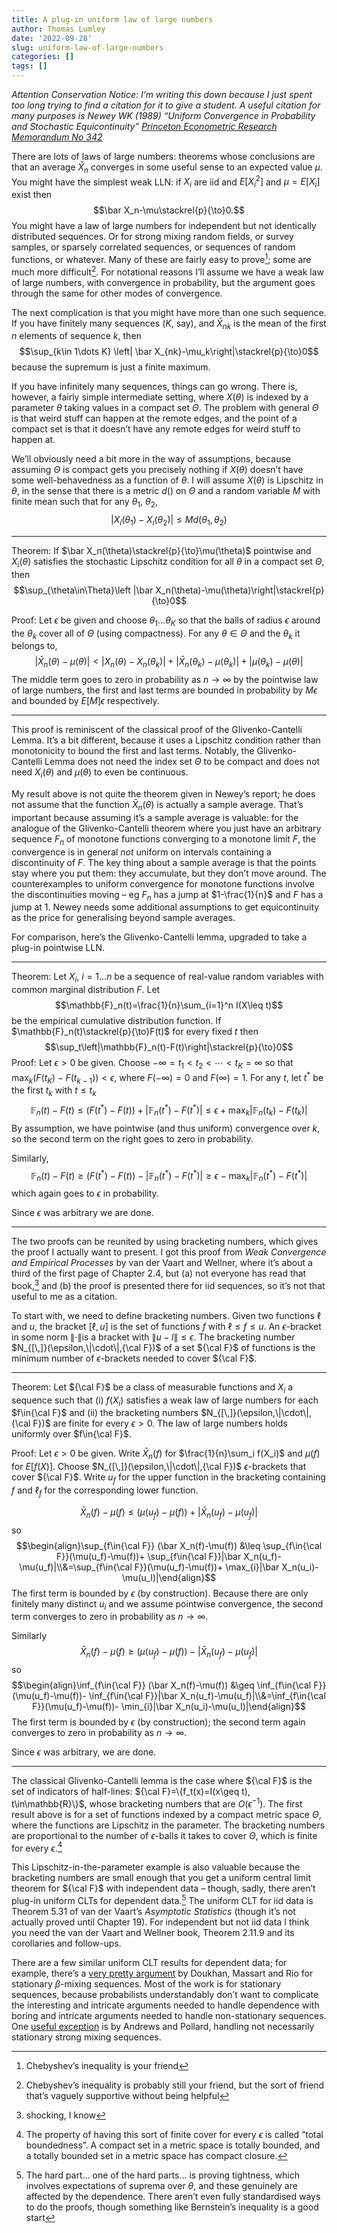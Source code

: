 ```yaml
---
title: A plug-in uniform law of large numbers
author: Thomas Lumley
date: '2022-09-28'
slug: uniform-law-of-large-numbers
categories: []
tags: []
---
```


*Attention Conservation Notice:  I'm writing this down because I just spent too long trying to find a citation for it to give a student. A useful citation for many purposes is Newey WK (1989) "Uniform Convergence in Probability and Stochastic Equicontinuity" [Princeton Econometric Research Memorandum No 342](https://www.princeton.edu/~erp/ERParchives/archivepdfs/M342.pdf)* 

There are lots of laws of large numbers: theorems whose conclusions are that an average $\bar X_n$ converges in some useful sense to an expected value $\mu$. You might have the simplest weak LLN: if $X_i$ are iid and $E[X_i^2]$ and $\mu=E[X_i]$ exist then
$$\bar X_n-\mu\stackrel{p}{\to}0.$$
You might have a law of large numbers for independent but not identically distributed sequences. Or for strong mixing random fields, or survey samples, or sparsely correlated sequences, or sequences of random functions, or whatever. Many of these are fairly easy to prove^[Chebyshev's inequality is your friend]; some are much more difficult^[Chebyshev's inequality is probably still your friend, but the sort of friend that's vaguely supportive without being helpful].  For notational reasons I'll assume we have a weak law of large numbers, with convergence in probability, but the argument goes through the same for other modes of convergence.

The next complication is that you might have more than one such sequence.  If you have finitely many sequences ($K$, say), and $\bar X_{nk}$ is the mean of the first $n$ elements of sequence $k$, then
$$\sup_{k\in 1\dots K} \left| \bar X_{nk}-\mu_k\right|\stackrel{p}{\to}0$$
because the supremum is just a finite maximum.  

If you have infinitely many sequences, things can go wrong.  There is, however, a fairly simple intermediate setting, where $X(\theta)$ is indexed by a parameter $\theta$ taking values in a compact set $\Theta$. The problem with general $\Theta$ is that weird stuff can happen at the remote edges, and the point of a compact set is that it doesn't have any remote edges for weird stuff to happen at. 

We'll obviously need a bit more in the way of assumptions, because assuming $\Theta$ is compact gets you precisely nothing if $X(\theta)$ doesn't have some well-behavedness as a function of $\theta$. I will assume $X(\theta)$ is Lipschitz in $\theta$, in the sense that there is a metric $d()$ on $\Theta$ and a random variable $M$ with finite mean such that for any $\theta_1$, $\theta_2$,
$$\left|X_i(\theta_1)-X_i(\theta_2)\right|\leq Md(\theta_1,\theta_2)$$
<hr>

Theorem: If $\bar X_n(\theta)\stackrel{p}{\to}\mu(\theta)$ pointwise and $X_i(\theta)$ satisfies the stochastic Lipschitz condition for all $\theta$ in a compact set $\Theta$, then 
$$\sup_{\theta\in\Theta}\left |\bar X_n(\theta)-\mu(\theta)\right|\stackrel{p}{\to}0$$

Proof:
Let $\epsilon$ be given and choose $\theta_1\dots\theta_K$ so that the balls of radius $\epsilon$ around the $\theta_k$ cover all of $\Theta$ (using compactness). For any $\theta\in\Theta$ and the $\theta_k$ it belongs to,
$$ |\bar X_n(\theta)-\mu(\theta)|< |X_n(\theta)-X_n(\theta_k)|+|\bar X_n(\theta_k)-\mu(\theta_k)|+|\mu(\theta_k)-\mu(\theta)|$$
The middle term goes to zero in probability as $n\to\infty$ by the pointwise law of large numbers, the first and last terms are bounded in probability by $M\epsilon$ and bounded by $E[M]\epsilon$ respectively. 

<hr>


This proof is reminiscent of the classical proof of the Glivenko-Cantelli Lemma. It's a bit different, because it uses a Lipschitz condition rather than monotonicity to bound the first and last terms.  Notably, the Glivenko-Cantelli Lemma does not need the index set $\Theta$ to be compact and does not need $X_i(\theta)$ and $\mu(\theta)$ to even be continuous.  


My result above is not quite the theorem given in Newey's report; he does not assume that the function $\bar X_n(\theta)$ is actually a sample average. That's important because assuming it's a sample average is valuable: for the analogue of the Glivenko-Cantelli theorem where you just have an arbitrary sequence $F_n$ of monotone functions converging to a monotone limit $F$, the convergence is in general *not* uniform on intervals containing a discontinuity of $F$.  The key thing about a sample average is that the points stay where you put them: they accumulate, but they don't move around.  The counterexamples to uniform convergence for monotone functions involve the discontinuities moving -- eg $F_n$ has a jump at $1-\frac{1}{n}$ and $F$ has a jump at 1.  Newey needs some additional assumptions to get equicontinuity as the price for generalising beyond sample averages. 


For comparison, here's the Glivenko-Cantelli lemma, upgraded to take a plug-in pointwise LLN. 

<hr>

Theorem: Let $X_i$, $i=1\dots n$ be a sequence of real-value random variables with common marginal distribution $F$. Let 
$$\mathbb{F}_n(t)=\frac{1}{n}\sum_{i=1}^n I(X\leq t)$$
be the empirical cumulative distribution function.  If $\mathbb{F}_n(t)\stackrel{p}{\to}F(t)$ for every fixed $t$ then 
$$\sup_t\left|\mathbb{F}_n(t)-F(t)\right|\stackrel{p}{\to}0$$
Proof: Let $\epsilon>0$ be given. Choose $-\infty=t_1< t_2<\cdots< t_K=\infty$ so that $\max_k  (F(t_K)-F(t_{k-1}))<\epsilon$, where $F(-\infty)=0$ and $F(\infty)=1$. For any $t$, let $t^*$ be the first $t_k$ with $t\leq t_k$
$$\mathbb{F}_n(t)-F(t)\leq (F(t^*)-F(t))+|\mathbb{F}_n(t^*)-F(t^*)|\leq \epsilon+\max_k|\mathbb{F}_n(t_k)-F(t_k)|$$
By assumption, we have pointwise (and thus uniform) convergence over $k$, so the second term on the right goes to zero in probability. 

Similarly,
$$ \mathbb{F}_n(t)-F(t)\geq (F(t^*)-F(t))-|\mathbb{F}_n(t^*)-F(t^*)|\geq\epsilon-\max_k|\mathbb{F}_n(t^*)-F(t^*)|$$
which again goes to $\epsilon$ in probability.

Since $\epsilon$ was arbitrary we are done. 
<hr>

The two proofs can be reunited by using bracketing numbers, which gives the proof I actually want to present. I got this proof from *Weak Convergence and Empirical Processes* by van der Vaart and Wellner, where it's about a third of the first page of Chapter 2.4, but (a) not everyone has read that book,^[shocking, I know] and (b) the proof is presented there for iid sequences, so it's not that useful to me as a citation.

To start with, we need to define bracketing numbers.  Given two functions $\ell$ and $u$, the bracket $[\ell,u]$ is the set of functions $f$ with $\ell\leq f\leq u$. An $\epsilon$-bracket in some norm $\|\cdot\|$is a bracket with $\|u-l\|\leq \epsilon.$ The bracketing number $N_{[\,]}(\epsilon,\|\cdot\|,{\cal F})$ of a set ${\cal F}$ of functions is the minimum number of $\epsilon$-brackets needed to cover ${\cal F}$.

<hr>

Theorem: Let ${\cal F}$ be a class of measurable functions and $X_i$ a sequence such that (i) $f(X_i)$ satisfies a weak law of large numbers for each $f\in{\cal F}$ and (ii) the bracketing numbers $N_{[\,]}(\epsilon,\|\cdot\|,{\cal F})$ are finite for every $\epsilon>0$. The law of large numbers holds uniformly over $f\in{\cal F}$. 

Proof:
Let $\epsilon>0$ be given. Write $\bar X_n(f)$ for $\frac{1}{n}\sum_i f(X_i)$ and $\mu(f)$ for $E[f(X)]$. Choose $N_{[\,]}(\epsilon,\|\cdot\|,{\cal F})$ $\epsilon$-brackets that cover ${\cal F}$.  Write $u_f$ for the upper function in the bracketing containing $f$ and $\ell_f$ for the corresponding lower function. 

$$\bar X_n(f)-\mu(f)\leq(\mu(u_f)-\mu(f))+|\bar X_n(u_f)-\mu(u_f)|$$
so 
$$\begin{align}\sup_{f\in{\cal F}} (\bar X_n(f)-\mu(f)) &\leq \sup_{f\in{\cal F}}(\mu(u_f)-\mu(f))+ \sup_{f\in{\cal F}}|\bar X_n(u_f)-\mu(u_f)|\\&=\sup_{f\in{\cal F}}(\mu(u_f)-\mu(f))+ \max_{i}|\bar X_n(u_i)-\mu(u_I)|\end{align}$$
The first term is bounded by $\epsilon$ (by construction). Because there are only finitely many distinct $u_i$ and we assume pointwise convergence, the second term converges to zero in probability as $n\to\infty$.

Similarly
$$\bar X_n(f)-\mu(f)\geq(\mu(u_f)-\mu(f))-|\bar X_n(u_f)-\mu(u_f)|$$
so 
$$\begin{align}\inf_{f\in{\cal F}} (\bar X_n(f)-\mu(f)) &\geq \inf_{f\in{\cal F}}(\mu(u_f)-\mu(f))- \inf_{f\in{\cal F}}|\bar X_n(u_f)-\mu(u_f)|\\&=\inf_{f\in{\cal F}}(\mu(u_f)-\mu(f))- \min_{i}|\bar X_n(u_i)-\mu(u_I)|\end{align}$$
The first term is bounded by $\epsilon$ (by construction); the second term again converges to zero in probability as $n\to\infty$.

Since  $\epsilon$ was arbitrary, we are done.

<hr>

The classical Glivenko-Cantelli lemma is the case where ${\cal F}$ is the set of indicators of half-lines: ${\cal F}=\{f_t(x)=I(x\geq t), t\in\mathbb{R}\}$, whose bracketing numbers that are $O(\epsilon^{-1})$.  The first result above is for a set of functions indexed by a compact metric space $\Theta$, where the functions are Lipschitz in the parameter. The bracketing numbers are proportional to the number of $\epsilon$-balls it takes to cover $\Theta$, which is finite for every $\epsilon$.^[The property of having this sort of finite cover for every $\epsilon$ is called "total boundedness". A compact set in a metric space is totally bounded, and a totally bounded set in a metric space has compact closure.] 

This Lipschitz-in-the-parameter example is also valuable because the bracketing numbers are small enough that you get a uniform central limit theorem for ${\cal F}$ with independent data -- though, sadly, there aren't plug-in uniform CLTs for dependent data.^[The hard part... one of the hard parts... is proving tightness, which involves expectations of suprema over $\theta$, and these genuinely are affected by the dependence. There aren't even fully standardised ways to do the proofs, though something like Bernstein's inequality is a good start] The uniform CLT for iid data is Theorem 5.31 of van der Vaart's *Asymptotic Statistics* (though it's not actually proved until Chapter 19). For independent but not iid data I think you need the van der Vaart and Wellner book, Theorem 2.11.9 and its corollaries and follow-ups. 

There are a few similar uniform CLT results for dependent data; for example, there's a [very pretty argument](http://www.numdam.org/item/?id=AIHPB_1995__31_2_393_0]) by Doukhan, Massart and Rio for stationary $\beta$-mixing sequences.  Most of the work is for stationary sequences, because probabilists understandably don't want to complicate the interesting and intricate arguments needed to handle dependence with boring and intricate arguments needed to handle non-stationary sequences. One [useful exception](https://doi.org/10.2307/1403549) is by Andrews and Pollard, handling not necessarily stationary strong mixing sequences.
